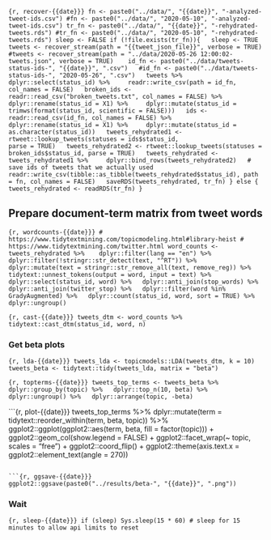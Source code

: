 

```{r, recover-{{date}}}
fn <- paste0("../data/", "{{date}}", "-analyzed-tweet-ids.csv")
#fn <- paste0("../data/", "2020-05-10", "-analyzed-tweet-ids.csv")
tr_fn <- paste0("../data/", "{{date}}", "-rehydrated-tweets.rds")
#tr_fn <- paste0("../data/", "2020-05-10", "-rehydrated-tweets.rds")
sleep <- FALSE
if (!file.exists(tr_fn)){
  sleep <- TRUE
  tweets <- recover_stream(path = "{{tweet_json_file}}", verbose = TRUE) 
  #tweets <- recover_stream(path = "../data/2020-05-26 12:00:02-tweets.json", verbose = TRUE) 
  id_fn <- paste0("../data/tweets-status-ids-", "{{date}}", ".csv")
  #id_fn <- paste0("../data/tweets-status-ids-", "2020-05-26", ".csv")
  tweets %>%
    dplyr::select(status_id) %>%
    readr::write_csv(path = id_fn, 
                     col_names = FALSE)
  broken_ids <- readr::read_csv("broken_tweets.txt", col_names = FALSE) %>%
    dplyr::rename(status_id = X1) %>%
    dplyr::mutate(status_id = trimws(format(status_id, scientific = FALSE)))
  ids <- readr::read_csv(id_fn, col_names = FALSE) %>%
    dplyr::rename(status_id = X1) %>%
    dplyr::mutate(status_id = as.character(status_id))
  tweets_rehydrated1 <- rtweet::lookup_tweets(statuses = ids$status_id, 
                                              parse = TRUE)
  tweets_rehydrated2 <- rtweet::lookup_tweets(statuses = broken_ids$status_id, parse = TRUE)
  tweets_rehydrated <- tweets_rehydrated1 %>%
    dplyr::bind_rows(tweets_rehydrated2)
  # save ids of tweets that we actually used
  readr::write_csv(tibble::as_tibble(tweets_rehydrated$status_id), path = fn, col_names = FALSE)
  saveRDS(tweets_rehydrated, tr_fn)
} else {
  tweets_rehydrated <- readRDS(tr_fn)
}
```


## Prepare document-term matrix from tweet words


```{r, wordcounts-{{date}}}
# https://www.tidytextmining.com/topicmodeling.html#library-heist
# https://www.tidytextmining.com/twitter.html
word_counts <- tweets_rehydrated %>% 
  dplyr::filter(lang == "en") %>%
  dplyr::filter(!stringr::str_detect(text, "^RT")) %>%
  dplyr::mutate(text = stringr::str_remove_all(text, remove_reg)) %>%
  tidytext::unnest_tokens(output = word, input = text) %>%
  dplyr::select(status_id, word) %>%
  dplyr::anti_join(stop_words) %>%
  dplyr::anti_join(twitter_stop) %>%
  dplyr::filter(word %in% GradyAugmented) %>%
  dplyr::count(status_id, word, sort = TRUE) %>%
  dplyr::ungroup()
```

```{r, cast-{{date}}}
tweets_dtm <- word_counts %>%
  tidytext::cast_dtm(status_id, word, n)
```










### Get beta plots

```{r, lda-{{date}}}
tweets_lda <- topicmodels::LDA(tweets_dtm, k = 10)
tweets_beta <- tidytext::tidy(tweets_lda, matrix = "beta")
```

```{r, topterms-{{date}}}
tweets_top_terms <- tweets_beta %>%
  dplyr::group_by(topic) %>%
  dplyr::top_n(10, beta) %>%
  dplyr::ungroup() %>%
  dplyr::arrange(topic, -beta)
```

```{r, plot-{{date}}}
tweets_top_terms %>%
  dplyr::mutate(term = tidytext::reorder_within(term, beta, topic)) %>%
  ggplot2::ggplot(ggplot2::aes(term, beta, fill = factor(topic))) +
  ggplot2::geom_col(show.legend = FALSE) +
  ggplot2::facet_wrap(~ topic, scales = "free") +
  ggplot2::coord_flip() + 
  ggplot2::theme(axis.text.x = ggplot2::element_text(angle = 270))

```

```{r, ggsave-{{date}}}
ggplot2::ggsave(paste0("../results/beta-", "{{date}}", ".png"))
```



### Wait

```{r, sleep-{{date}}}
if (sleep) Sys.sleep(15 * 60) # sleep for 15 minutes to allow api limits to reset
```

